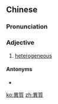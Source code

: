 {{also|异质}}
==Chinese==
{{zh-forms|s=异质}}

===Pronunciation===
{{zh-pron
|m=yì质
|c=ji6 zat1
|mn=ī-chit
|cat=a
}}

===Adjective===
{{zh-adj}}

# [[heterogeneous]]

====Antonyms====
* {{zh-l|同質}}

[[ko:異質]]
[[zh:異質]]